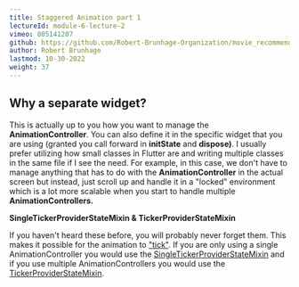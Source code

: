 ```yaml
---
title: Staggered Animation part 1
lectureId: module-6-lecture-2
vimeo: 805141207
github: https://github.com/Robert-Brunhage-Organization/movie_recommendation_app_course/commits/main
author: Robert Brunhage
lastmod: 10-30-2022
weight: 37
---
```


## Why a separate widget?

This is actually up to you how you want to manage the **AnimationController**. You can also define it in the specific widget that you are using (granted you call forward in **initState** and **dispose)**. I usually prefer utilizing how small classes in Flutter are and writing multiple classes in the same file if I see the need. For example, in this case, we don't have to manage anything that has to do with the **AnimationController** in the actual screen but instead, just scroll up and handle it in a "locked" environment which is a lot more scalable when you start to handle multiple **AnimationControllers.**

  

**SingleTickerProviderStateMixin & TickerProviderStateMixin**

If you haven't heard these before, you will probably never forget them. This makes it possible for the animation to ["tick"](https://api.flutter.dev/flutter/scheduler/Ticker-class.html). If you are only using a single AnimationController you would use the [SingleTickerProviderStateMixin](https://api.flutter.dev/flutter/widgets/SingleTickerProviderStateMixin-mixin.html) and if you use multiple AnimationControllers you would use the [TickerProviderStateMixin](https://api.flutter.dev/flutter/widgets/TickerProviderStateMixin-mixin.html).
